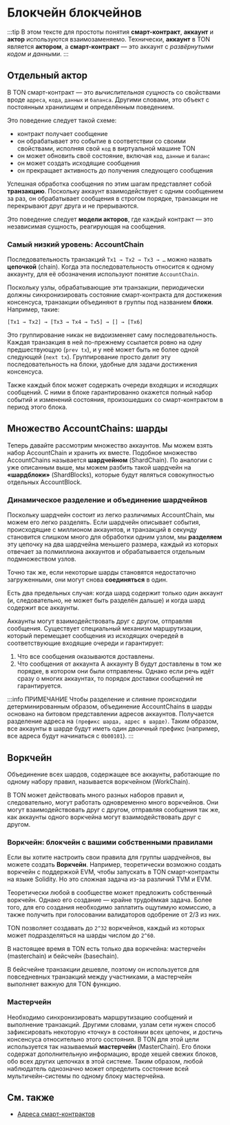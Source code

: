 
# Блокчейн блокчейнов

:::tip
В этом тексте для простоты понятия **смарт-контракт**, **аккаунт** и **актор** используются взаимозаменяемо.
Технически, **аккаунт** в TON является **актором**, а **смарт-контракт** — это аккаунт с *развёрнутыми кодом и данными*.
:::

## Отдельный актор

В TON смарт-контракт — это *вычислительная сущность* со свойствами вроде `адреса`, `кода`, `данных` и `баланса`. Другими словами, это объект с постоянным хранилищем и определённым поведением.

Это поведение следует такой схеме:

- контракт получает сообщение
- он обрабатывает это событие в соответствии со своими свойствами, исполняя свой `код` в виртуальной машине TON
- он может обновить своё состояние, включая `код`, `данные` и `баланс`
- он может создать исходящие сообщения
- он прекращает активность до получения следующего сообщения

Успешная обработка сообщения по этим шагам представляет собой **транзакцию**.
Поскольку аккаунт взаимодействует с одним сообщением за раз, он обрабатывает сообщения в строгом порядке, транзакции не перекрывают друг друга и не прерываются.

Это поведение следует **модели акторов**, где каждый контракт — это независимая сущность, реагирующая на сообщения.

### Самый низкий уровень: AccountChain

Последовательность транзакций `Tx1 → Tx2 → Tx3 → …` можно назвать **цепочкой** (chain). Когда эта последовательность относится к одному аккаунту, для её обозначения используют понятие `AccountChain`.

Поскольку узлы, обрабатывающие эти транзакции, периодически должны синхронизировать состояние смарт-контракта для достижения консенсуса, транзакции объединяют в группы под названием **блоки**. Например, такие:

```text
[Tx1 → Tx2] → [Tx3 → Tx4 → Tx5] → [] → [Tx6]
```

Это группирование никак не видоизменяет саму последовательность. Каждая транзакция в ней по-прежнему ссылается ровно на одну предшествующую (`prev tx`), и у неё может быть не более одной следующей (`next tx`). Группирование просто делит эту последовательность на блоки, удобные для задачи достижения консенсуса.

Также каждый блок может содержать очереди входящих и исходящих сообщений. С ними в блоке гарантированно окажется полный набор событий и изменений состояния, произошедших со смарт-контрактом в период этого блока.

## Множество AccountChains: шарды

Теперь давайте рассмотрим множество аккаунтов. Мы можем взять набор AccountChain и хранить их вместе. Подобное множество AccountChains называется **шардчейном** (ShardChain). По аналогии с уже описанным выше, мы можем разбить такой шардчейн на **«шардблоки»** (ShardBlocks), которые будут являться совокупностью отдельных AccountBlock.

### Динамическое разделение и объединение шардчейнов

Поскольку шардчейн состоит из легко различимых AccountChain, мы можем его легко разделять. Если шардчейн описывает события, происходящие с миллионом аккаунтов, и транзакций в секунду становится слишком много для обработки одним узлом, мы **разделяем** эту цепочку на два шардчейна меньшего размера, каждый из которых отвечает за полмиллиона аккаунтов и обрабатывается отдельным подмножеством узлов.

Точно так же, если некоторые шарды становятся недостаточно загруженными, они могут снова **соединяться** в один.

Есть два предельных случая: когда шард содержит только один аккаунт (и, следовательно, не может быть разделён дальше) и когда шард содержит все аккаунты.

Аккаунты могут взаимодействовать друг с другом, отправляя сообщения. Существует специальный механизм маршрутизации, который перемещает сообщения из исходящих очередей в соответствующие входящие очереди и гарантирует:

1. Что все сообщения оказываются доставлены.
2. Что сообщения от аккаунта A аккаунту B будут доставлены в том же порядке, в котором они были отправлены. Однако если речь идёт сразу о многих аккаунтах, то порядок доставки сообщений не гарантируется.

:::info ПРИМЕЧАНИЕ
Чтобы разделение и слияние происходили детерминированным образом, объединение AccountChains в шарды основано на битовом представлении адресов аккаунтов. Получается разделение адреса на `(префикс шарда, адрес в шарде)`. Таким образом, все аккаунты в шарде будут иметь один двоичный префикс (например, все адреса будут начинаться с `0b00101`).
:::

## Воркчейн

Объединение всех шардов, содержащее все аккаунты, работающие по одному набору правил, называется воркчейном (WorkChain).

В TON может действовать много разных наборов правил и, следовательно, могут работать одновременно много воркчейнов. Они могут взаимодействовать друг с другом, отправляя сообщения так же, как аккаунты одного воркчейна могут взаимодействовать друг с другом.

### Воркчейн: блокчейн с вашими собственными правилами

Если вы хотите настроить свои правила для группы шардчейнов, вы можете создать **Воркчейн**. Например, теоретически возможно создать воркчейн с поддержкой EVM, чтобы запускать в TON смарт-контракты на языке Solidity. Но это сложная задача из-за различий TVM и EVM.

Теоретически любой в сообществе может предложить собственный воркчейн. Однако его создание — крайне трудоёмкая задача. Более того, для его создания необходимо заплатить ощутимую комиссию, а также получить при голосовании валидаторов одобрение от 2/3 из них.

TON позволяет создавать до `2^32` воркчейнов, каждый из которых может подразделяться на шарды числом до `2^60`.

В настоящее время в TON есть только два воркчейна: мастерчейн (masterchain) и бейсчейн (basechain).

В бейсчейне транзакции дешевле, поэтому он используется для повседневных транзакций между участниками, а мастерчейн выполняет важную для TON функцию.

### Мастерчейн

Необходимо синхронизировать маршрутизацию сообщений и выполнение транзакций. Другими словами, узлам сети нужен способ зафиксировать некоторую «точку» в состоянии всех цепочек, и достичь консенсуса относительно этого состояния. В TON для этой цели используется так называемый **мастерчейн** (MasterChain). Его блоки содержат дополнительную информацию, вроде хешей свежих блоков, обо всех других цепочках в этой системе. Таким образом, любой наблюдатель однозначно может определить состояние всей мультичейн-системы по одному блоку мастерчейна.

## См. также

- [Адреса смарт-контрактов](/v3/concepts/dive-into-ton/ton-blockchain/smart-contract-addresses)

<Feedback />
